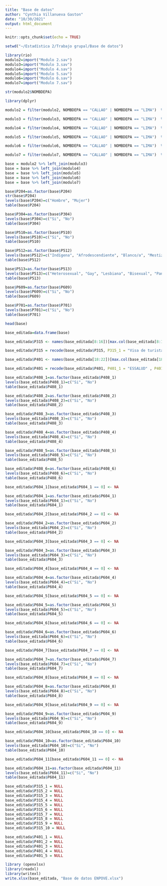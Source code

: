 ```yaml
---
title: "Base de datos"
author: "Cynthia Villanueva Gaston"
date: "10/30/2021"
output: html_document
---
```


```r
knitr::opts_chunk$set(echo = TRUE)
```

```r
setwd("~/Estadística 2/Trabajo grupal/Base de datos")
```

```r
library(rio)
modulo2=import("Modulo 2.sav")
modulo3=import("Modulo 3.sav")
modulo4=import("Modulo 4.sav")
modulo5=import("Modulo 5.sav")
modulo6=import("Modulo 6.sav")
modulo7=import("Modulo 7.sav")
```

```r
str(modulo2$NOMBDEPA)
```

```r
library(dplyr)
```

```r
modulo2 = filter(modulo2, NOMBDEPA == "CALLAO" | NOMBDEPA == "LIMA")  %>%  select(., NOMBDEPA, VIVIENDA, HOGAR, CODPERSO, P204, P205_A) 
```

```r
modulo3 = filter(modulo3, NOMBDEPA == "CALLAO" | NOMBDEPA == "LIMA")  %>%  select(., NOMBDEPA, VIVIENDA, HOGAR, CODPERSO, P304,P315_1,P315_2, P315_3, P315_4, P315_5, P315_6, P315_7, P315_8, P315_9, P315_10) 
```

```r
modulo4 = filter(modulo4, NOMBDEPA == "CALLAO" | NOMBDEPA == "LIMA")  %>%  select(., NOMBDEPA, VIVIENDA, HOGAR, CODPERSO, P401_1, P401_2, P401_3, P401_4, P401_5, P408_1, P408_2, P408_3,P408_4, P408_5, P408_6 ) 
```

```r
modulo5 = filter(modulo5, NOMBDEPA == "CALLAO" | NOMBDEPA == "LIMA")  %>%  select(., NOMBDEPA, VIVIENDA, HOGAR, CODPERSO, P501, P510, P512, P513  ) 
```

```r
modulo6 = filter(modulo6, NOMBDEPA == "CALLAO" | NOMBDEPA == "LIMA")  %>%  select(., NOMBDEPA, VIVIENDA, HOGAR, CODPERSO, P604_1, P604_2, P604_3, P604_4, P604_5, P604_6, P604_7, P604_8, P604_9, P604_10, P604_11, P609, P611, P614_MON, P614_ESP, P615_MON, P615_ESP, P616_MON, P616_ESP) 
```

```r
modulo7 = filter(modulo7, NOMBDEPA == "CALLAO" | NOMBDEPA == "LIMA")  %>%  select(., NOMBDEPA, VIVIENDA, HOGAR, CODPERSO, P701)
```

```r
base = modulo2 %>% left_join(modulo3)
base = base %>% left_join(modulo4)
base = base %>% left_join(modulo5)
base = base %>% left_join(modulo6)
base = base %>% left_join(modulo7)
```


```r
base$P204=as.factor(base$P204)
str(base$P204)
levels(base$P204)=c("Hombre", "Mujer")
table(base$P204)
```

```r
base$P304=as.factor(base$P304)
levels(base$P304)=c("Si", "No")
table(base$P304)
```

```r
base$P510=as.factor(base$P510)
levels(base$P510)=c("Si", "No")
table(base$P510)
```

```r
base$P512=as.factor(base$P512)
levels(base$P512)=c("Indígena", "Afrodescendiente", "Blanco/a", "Mestizo/a", "Grupo étnico", "Otro", "No sabe")
table(base$P512)
```

```r
base$P513=as.factor(base$P513)
levels(base$P513)=c("Heterosexual", "Gay", "Lesbiana", "Bisexual", "Pansexual", "Asexual", "Otro", "No sabe")
table(base$P513)
```

```r
base$P609=as.factor(base$P609)
levels(base$P609)=c("Si", "No")
table(base$P609)
```

```r
base$P701=as.factor(base$P701)
levels(base$P701)=c("Si", "No")
table(base$P701)
```

```r
head(base)
```

```r
base_editada=data.frame(base)
```


```r
base_editada$P315 <- names(base_editada[8:16])[max.col(base_editada[8:16])]
```

```r
base_editada$P315 = recode(base_editada$P315, P315_1 = "Visa de turista" , P315_2 = "Visa de trabajo", P315_3 =  "Visa de estudiante", P315_4 = "Solicitante de PTP", P315_5 = "Con Permiso Temporal de Trabajo – PTP", P315_6 = "Solicitante de refugio", P315_7= "Refugiado", P315_8="Carnet de Extranjería", P315_9="DNI", P315_10= "Otra situación")
```

```r
base_editada$P401 <- names(base_editada[18:22])[max.col(base_editada[18:22])]
```

```r
base_editada$P401 = recode(base_editada$P401, P401_1 = "ESSALUD" , P401_2 = "Seguro Privado de Salud", P401_3 =  "Seguro Integral de Salud - SIS", P401_4 = "Otro", P401_5 = "No está afiliado")
```

```r
base_editada$P408_1=as.factor(base_editada$P408_1)
levels(base_editada$P408_1)=c("Si", "No")
table(base_editada$P408_1)
```


```r
base_editada$P408_2=as.factor(base_editada$P408_2)
levels(base_editada$P408_2)=c("Si", "No")
table(base_editada$P408_2)
```

```r
base_editada$P408_3=as.factor(base_editada$P408_3)
levels(base_editada$P408_3)=c("Si", "No")
table(base_editada$P408_3)
```

```r
base_editada$P408_4=as.factor(base_editada$P408_4)
levels(base_editada$P408_4)=c("Si", "No")
table(base_editada$P408_4)
```

```r
base_editada$P408_5=as.factor(base_editada$P408_5)
levels(base_editada$P408_5)=c("Si", "No")
table(base_editada$P408_5)
```

```r
base_editada$P408_6=as.factor(base_editada$P408_6)
levels(base_editada$P408_6)=c("Si", "No")
table(base_editada$P408_6)
```

```r
base_editada$P604_1[base_editada$P604_1 == 0] <- NA

base_editada$P604_1=as.factor(base_editada$P604_1)
levels(base_editada$P604_1)=c("Si", "No")
table(base_editada$P604_1)
```

```r
base_editada$P604_2[base_editada$P604_2 == 0] <- NA

base_editada$P604_2=as.factor(base_editada$P604_2)
levels(base_editada$P604_2)=c("Si", "No")
table(base_editada$P604_2)
```

```r
base_editada$P604_3[base_editada$P604_3 == 0] <- NA

base_editada$P604_3=as.factor(base_editada$P604_3)
levels(base_editada$P604_3)=c("Si", "No")
table(base_editada$P604_3)
```

```r
base_editada$P604_4[base_editada$P604_4 == 0] <- NA

base_editada$P604_4=as.factor(base_editada$P604_4)
levels(base_editada$P604_4)=c("Si", "No")
table(base_editada$P604_4)
```

```r
base_editada$P604_5[base_editada$P604_5 == 0] <- NA

base_editada$P604_5=as.factor(base_editada$P604_5)
levels(base_editada$P604_5)=c("Si", "No")
table(base_editada$P604_5)
```

```r
base_editada$P604_6[base_editada$P604_6 == 0] <- NA

base_editada$P604_6=as.factor(base_editada$P604_6)
levels(base_editada$P604_6)=c("Si", "No")
table(base_editada$P604_6)
```

```r
base_editada$P604_7[base_editada$P604_7 == 0] <- NA

base_editada$P604_7=as.factor(base_editada$P604_7)
levels(base_editada$P604_7)=c("Si", "No")
table(base_editada$P604_7)
```

```r
base_editada$P604_8[base_editada$P604_8 == 0] <- NA

base_editada$P604_8=as.factor(base_editada$P604_8)
levels(base_editada$P604_8)=c("Si", "No")
table(base_editada$P604_8)
```

```r
base_editada$P604_9[base_editada$P604_9 == 0] <- NA

base_editada$P604_9=as.factor(base_editada$P604_9)
levels(base_editada$P604_9)=c("Si", "No")
table(base_editada$P604_9)
```

```r
base_editada$P604_10[base_editada$P604_10 == 0] <- NA

base_editada$P604_10=as.factor(base_editada$P604_10)
levels(base_editada$P604_10)=c("Si", "No")
table(base_editada$P604_10)
```

```r
base_editada$P604_11[base_editada$P604_11 == 0] <- NA

base_editada$P604_11=as.factor(base_editada$P604_11)
levels(base_editada$P604_11)=c("Si", "No")
table(base_editada$P604_11)
```

```r
base_editada$P315_1 = NULL 
base_editada$P315_2 = NULL 
base_editada$P315_3 = NULL 
base_editada$P315_4 = NULL 
base_editada$P315_5 = NULL 
base_editada$P315_6 = NULL 
base_editada$P315_7 = NULL 
base_editada$P315_8 = NULL 
base_editada$P315_9 = NULL 
base_editada$P315_10 = NULL 
```

```r
base_editada$P401_1 = NULL
base_editada$P401_2 = NULL
base_editada$P401_3 = NULL
base_editada$P401_4 = NULL
base_editada$P401_5 = NULL
```

```r
library (openxlsx)
library(readxl)
library(writexl)
write.xlsx(base_editada, "Base de datos ENPOVE.xlsx")
```

